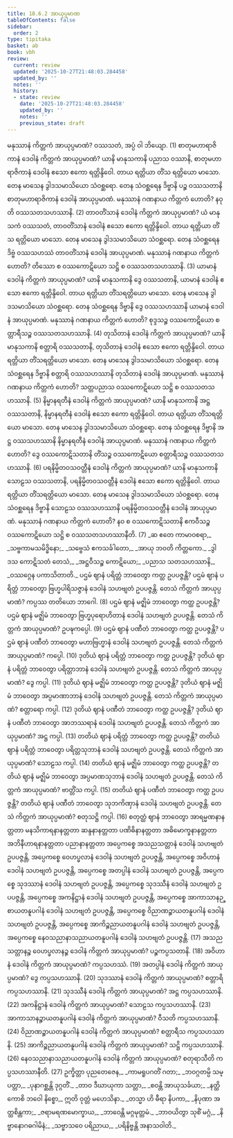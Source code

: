 ```yaml
---
title: 18.6.2 အာယုပ္ပမာဏ
tableOfContents: false
sidebar:
  order: 2
type: tipitaka
basket: ab
book: vbh
review:
  current: review
  updated: '2025-10-27T21:48:03.284458'
  updated_by: ''
  notes: ''
  history:
  - state: review
    date: '2025-10-27T21:48:03.284458'
    updated_by: ''
    notes: ''
    previous_state: draft
---
```



<ReviewStatus review={frontmatter.review} showDetails={true} />

<HypothesisAnnotation frontmatter={frontmatter} />

<DynamicBreadcrumb />

<Division number="1022" book="vbh" e="ch" v="30" p="437">

<Paragraph number="3152" book="vbh">
မနုဿာနံ ကိတ္တကံ အာယုပ္ပမာဏံ? ဝဿသတံ, အပ္ပံ ဝါ ဘိယျော. (1)
</Paragraph>

</Division>
<Division number="1023" book="vbh" e="ch" v="30" p="437">

<Paragraph number="3153" book="vbh">
စာတုမဟာရာဇိကာနံ ဒေဝါနံ ကိတ္တကံ အာယုပ္ပမာဏံ? ယာနိ မာနုသကာနိ ပညာသ ဝဿာနိ, စာတုမဟာရာဇိကာနံ ဒေဝါနံ ဧသော ဧကော ရတ္တိန္ဒိဝေါ. တာယ ရတ္တိယာ တိံသ ရတ္တိယော မာသော. တေန မာသေန ဒွါဒသမာသိယော သံဝစ္ဆရော. တေန သံဝစ္ဆရေန ဒိဗ္ဗာနိ ပဉ္စ ဝဿသတာနိ စာတုမဟာရာဇိကာနံ ဒေဝါနံ အာယုပ္ပမာဏံ. မနုဿာနံ ဂဏနာယ ကိတ္တကံ ဟောတိ? နဝုတိ ဝဿသတသဟဿာနိ. (2)
</Paragraph>

<Paragraph number="3154" book="vbh">
တာဝတိံသာနံ ဒေဝါနံ ကိတ္တကံ အာယုပ္ပမာဏံ? ယံ မာနုသကံ ဝဿသတံ, တာဝတိံသာနံ ဒေဝါနံ ဧသော ဧကော ရတ္တိန္ဒိဝေါ. တာယ ရတ္တိယာ တိံသ ရတ္တိယော မာသော. တေန မာသေန ဒွါဒသမာသိယော သံဝစ္ဆရော. တေန သံဝစ္ဆရေန ဒိဗ္ဗံ ဝဿသဟဿံ တာဝတိံသာနံ ဒေဝါနံ အာယုပ္ပမာဏံ. မနုဿာနံ ဂဏနာယ ကိတ္တကံ ဟောတိ? တိဿော စ ဝဿကောဋိယော သဋ္ဌိ စ ဝဿသတသဟဿာနိ. (3)
</Paragraph>

<Paragraph number="3155" book="vbh">
ယာမာနံ ဒေဝါနံ ကိတ္တကံ အာယုပ္ပမာဏံ? ယာနိ မာနုသကာနိ ဒွေ ဝဿသတာနိ, ယာမာနံ ဒေဝါနံ ဧသော ဧကော ရတ္တိန္ဒိဝေါ. တာယ ရတ္တိယာ တိံသရတ္တိယော မာသော. တေန မာသေန ဒွါဒသမာသိယော သံဝစ္ဆရော. တေန သံဝစ္ဆရေန ဒိဗ္ဗာနိ ဒွေ ဝဿသဟဿာနိ ယာမာနံ ဒေဝါနံ အာယုပ္ပမာဏံ. မနုဿာနံ ဂဏနာယ ကိတ္တကံ ဟောတိ? စုဒ္ဒသဉ္စ ဝဿကောဋိယော စတ္တာရီသဉ္စ ဝဿသတသဟဿာနိ. (4)
</Paragraph>

<Paragraph number="3156" book="vbh">
တုသိတာနံ ဒေဝါနံ ကိတ္တကံ အာယုပ္ပမာဏံ? ယာနိ မာနုသကာနိ စတ္တာရိ ဝဿသတာနိ, တုသိတာနံ ဒေဝါနံ ဧသော ဧကော ရတ္တိန္ဒိဝေါ. တာယ ရတ္တိယာ တိံသရတ္တိယော မာသော. တေန မာသေန ဒွါဒသမာသိယော သံဝစ္ဆရော. တေန သံဝစ္ဆရေန ဒိဗ္ဗာနိ စတ္တာရိ ဝဿသဟဿာနိ တုသိတာနံ ဒေဝါနံ အာယုပ္ပမာဏံ. မနုဿာနံ ဂဏနာယ ကိတ္တကံ ဟောတိ? သတ္တပညာသ ဝဿကောဋိယော သဋ္ဌိ စ ဝဿသတသဟဿာနိ. (5)
</Paragraph>

<Paragraph number="3157" book="vbh">
နိမ္မာနရတီနံ ဒေဝါနံ ကိတ္တကံ အာယုပ္ပမာဏံ? ယာနိ မာနုသကာနိ အဋ္ဌ ဝဿသတာနိ, နိမ္မာနရတီနံ ဒေဝါနံ ဧသော ဧကော ရတ္တိန္ဒိဝေါ. တာယ ရတ္တိယာ တိံသရတ္တိယော မာသော. တေန မာသေန ဒွါဒသမာသိယော သံဝစ္ဆရော. တေန သံဝစ္ဆရေန ဒိဗ္ဗာနိ အဋ္ဌ ဝဿသဟဿာနိ နိမ္မာနရတီနံ ဒေဝါနံ အာယုပ္ပမာဏံ. မနုဿာနံ ဂဏနာယ ကိတ္တကံ ဟောတိ? ဒွေ ဝဿကောဋိသတာနိ တိံသဉ္စ ဝဿကောဋိယော စတ္တာရီသဉ္စ ဝဿသတသဟဿာနိ. (6)
</Paragraph>

<Paragraph number="3158" book="vbh">
ပရနိမ္မိတဝသဝတ္တီနံ ဒေဝါနံ ကိတ္တကံ အာယုပ္ပမာဏံ? ယာနိ မာနုသကာနိ သောဠသ ဝဿသတာနိ, ပရနိမ္မိတဝသဝတ္တီနံ ဒေဝါနံ ဧသော ဧကော ရတ္တိန္ဒိဝေါ. တာယ ရတ္တိယာ တိံသရတ္တိယော မာသော. တေန မာသေန ဒွါဒသမာသိယော သံဝစ္ဆရော. တေန သံဝစ္ဆရေန ဒိဗ္ဗာနိ သောဠသ ဝဿသဟဿာနိ ပရနိမ္မိတဝသဝတ္တီနံ ဒေဝါနံ အာယုပ္ပမာဏံ. မနုဿာနံ ဂဏနာယ ကိတ္တကံ ဟောတိ? နဝ စ ဝဿကောဋိသတာနိ ဧကဝီသဉ္စ ဝဿကောဋိယော သဋ္ဌိ စ ဝဿသတသဟဿာနီတိ. (7)
</Paragraph>

<Paragraph number="3159" type="verses" book="vbh">
_ဆ ဧတေ ကာမာဝစရာ,_  
_သဗ္ဗကာမသမိဒ္ဓိနော;_  
_သဗ္ဗေသံ ဧကသင်္ခါတော,_  
_အာယု ဘဝတိ ကိတ္တကော._  

</Paragraph>

<Paragraph number="3160" type="verses" book="vbh">
_ဒွါဒသ ကောဋိသတံ တေသံ,_  
_အဋ္ဌဝီသဉ္စ ကောဋိယော;_  
_ပညာသ သတသဟဿာနိ,_  
_ဝဿဂ္ဂေန ပကာသိတာတိ._  

</Paragraph>

</Division>
<Division number="1024" book="vbh" e="ch" v="30" p="439">

<Paragraph number="3161" book="vbh">
ပဌမံ ဈာနံ ပရိတ္တံ ဘာဝေတွာ ကတ္ထ ဥပပဇ္ဇန္တိ? ပဌမံ ဈာနံ ပရိတ္တံ ဘာဝေတွာ ဗြဟ္မပါရိသဇ္ဇာနံ ဒေဝါနံ သဟဗျတံ ဥပပဇ္ဇန္တိ. တေသံ ကိတ္တကံ အာယုပ္ပမာဏံ? ကပ္ပဿ တတိယော ဘာဂေါ. (8)
</Paragraph>

<Paragraph number="3162" book="vbh">
ပဌမံ ဈာနံ မဇ္ဈိမံ ဘာဝေတွာ ကတ္ထ ဥပပဇ္ဇန္တိ? ပဌမံ ဈာနံ မဇ္ဈိမံ ဘာဝေတွာ ဗြဟ္မပုရောဟိတာနံ ဒေဝါနံ သဟဗျတံ ဥပပဇ္ဇန္တိ. တေသံ ကိတ္တကံ အာယုပ္ပမာဏံ? ဥပဍ္ဎကပ္ပေါ. (9)
</Paragraph>

<Paragraph number="3163" book="vbh">
ပဌမံ ဈာနံ ပဏီတံ ဘာဝေတွာ ကတ္ထ ဥပပဇ္ဇန္တိ? ပဌမံ ဈာနံ ပဏီတံ ဘာဝေတွာ မဟာဗြဟ္မာနံ ဒေဝါနံ သဟဗျတံ ဥပပဇ္ဇန္တိ. တေသံ ကိတ္တကံ အာယုပ္ပမာဏံ? ကပ္ပေါ. (10)
</Paragraph>

</Division>
<Division number="1025" book="vbh" e="ch" v="30" p="439">

<Paragraph number="3164" book="vbh">
ဒုတိယံ ဈာနံ ပရိတ္တံ ဘာဝေတွာ ကတ္ထ ဥပပဇ္ဇန္တိ? ဒုတိယံ ဈာနံ ပရိတ္တံ ဘာဝေတွာ ပရိတ္တာဘာနံ ဒေဝါနံ သဟဗျတံ ဥပပဇ္ဇန္တိ. တေသံ ကိတ္တကံ အာယုပ္ပမာဏံ? ဒွေ ကပ္ပါ. (11)
</Paragraph>

<Paragraph number="3165" book="vbh">
ဒုတိယံ ဈာနံ မဇ္ဈိမံ ဘာဝေတွာ ကတ္ထ ဥပပဇ္ဇန္တိ? ဒုတိယံ ဈာနံ မဇ္ဈိမံ ဘာဝေတွာ အပ္ပမာဏာဘာနံ ဒေဝါနံ သဟဗျတံ ဥပပဇ္ဇန္တိ. တေသံ ကိတ္တကံ အာယုပ္ပမာဏံ? စတ္တာရော ကပ္ပါ. (12)
</Paragraph>

<Paragraph number="3166" book="vbh">
ဒုတိယံ ဈာနံ ပဏီတံ ဘာဝေတွာ ကတ္ထ ဥပပဇ္ဇန္တိ? ဒုတိယံ ဈာနံ ပဏီတံ ဘာဝေတွာ အာဘဿရာနံ ဒေဝါနံ သဟဗျတံ ဥပပဇ္ဇန္တိ. တေသံ ကိတ္တကံ အာယုပ္ပမာဏံ? အဋ္ဌ ကပ္ပါ. (13)
</Paragraph>

</Division>
<Division number="1026" book="vbh" e="ch" v="30" p="439">

<Paragraph number="3167" book="vbh">
တတိယံ ဈာနံ ပရိတ္တံ ဘာဝေတွာ ကတ္ထ ဥပပဇ္ဇန္တိ? တတိယံ ဈာနံ ပရိတ္တံ ဘာဝေတွာ ပရိတ္တသုဘာနံ ဒေဝါနံ သဟဗျတံ ဥပပဇ္ဇန္တိ. တေသံ ကိတ္တကံ အာယုပ္ပမာဏံ? သောဠသ ကပ္ပါ. (14)
</Paragraph>

<Paragraph number="3168" book="vbh">
တတိယံ ဈာနံ မဇ္ဈိမံ ဘာဝေတွာ ကတ္ထ ဥပပဇ္ဇန္တိ? တတိယံ ဈာနံ မဇ္ဈိမံ ဘာဝေတွာ အပ္ပမာဏသုဘာနံ ဒေဝါနံ သဟဗျတံ ဥပပဇ္ဇန္တိ. တေသံ ကိတ္တကံ အာယုပ္ပမာဏံ? ဗာတ္တိံသ ကပ္ပါ. (15)
</Paragraph>

<Paragraph number="3169" book="vbh">
တတိယံ ဈာနံ ပဏီတံ ဘာဝေတွာ ကတ္ထ ဥပပဇ္ဇန္တိ? တတိယံ ဈာနံ ပဏီတံ ဘာဝေတွာ သုဘကိဏှာနံ ဒေဝါနံ သဟဗျတံ ဥပပဇ္ဇန္တိ. တေသံ ကိတ္တကံ အာယုပ္ပမာဏံ? စတုသဋ္ဌိ ကပ္ပါ. (16)
</Paragraph>

</Division>
<Division number="1027" book="vbh" e="ch" v="30" p="440">

<Paragraph number="3170" book="vbh">
စတုတ္ထံ ဈာနံ ဘာဝေတွာ အာရမ္မဏနာနတ္တတာ မနသိကာရနာနတ္တတာ ဆန္ဒနာနတ္တတာ ပဏိဓိနာနတ္တတာ အဓိမောက္ခနာနတ္တတာ အဘိနီဟာရနာနတ္တတာ ပညာနာနတ္တတာ အပ္ပေကစ္စေ အသညသတ္တာနံ ဒေဝါနံ သဟဗျတံ ဥပပဇ္ဇန္တိ, အပ္ပေကစ္စေ ဝေဟပ္ဖလာနံ ဒေဝါနံ သဟဗျတံ ဥပပဇ္ဇန္တိ, အပ္ပေကစ္စေ အဝိဟာနံ ဒေဝါနံ သဟဗျတံ ဥပပဇ္ဇန္တိ, အပ္ပေကစ္စေ အတပ္ပါနံ ဒေဝါနံ သဟဗျတံ ဥပပဇ္ဇန္တိ, အပ္ပေကစ္စေ သုဒဿာနံ ဒေဝါနံ သဟဗျတံ ဥပပဇ္ဇန္တိ, အပ္ပေကစ္စေ သုဒဿီနံ ဒေဝါနံ သဟဗျတံ ဥပပဇ္ဇန္တိ, အပ္ပေကစ္စေ အကနိဋ္ဌာနံ ဒေဝါနံ သဟဗျတံ ဥပပဇ္ဇန္တိ, အပ္ပေကစ္စေ အာကာသာနဉ္စာယတနူပဂါနံ ဒေဝါနံ သဟဗျတံ ဥပပဇ္ဇန္တိ, အပ္ပေကစ္စေ ဝိညာဏဉ္စာယတနူပဂါနံ ဒေဝါနံ သဟဗျတံ ဥပပဇ္ဇန္တိ, အပ္ပေကစ္စေ အာကိဉ္စညာယတနူပဂါနံ ဒေဝါနံ သဟဗျတံ ဥပပဇ္ဇန္တိ, အပ္ပေကစ္စေ နေဝသညာနာသညာယတနူပဂါနံ ဒေဝါနံ သဟဗျတံ ဥပပဇ္ဇန္တိ. (17)
</Paragraph>

<Paragraph number="3171" book="vbh">
အသညသတ္တာနဉ္စ ဝေဟပ္ဖလာနဉ္စ ဒေဝါနံ ကိတ္တကံ အာယုပ္ပမာဏံ? ပဉ္စကပ္ပသတာနိ. (18)
</Paragraph>

<Paragraph number="3172" book="vbh">
အဝိဟာနံ ဒေဝါနံ ကိတ္တကံ အာယုပ္ပမာဏံ? ကပ္ပသဟဿံ. (19)
</Paragraph>

<Paragraph number="3173" book="vbh">
အတပ္ပါနံ ဒေဝါနံ ကိတ္တကံ အာယုပ္ပမာဏံ? ဒွေ ကပ္ပသဟဿာနိ. (20)
</Paragraph>

<Paragraph number="3174" book="vbh">
သုဒဿာနံ ဒေဝါနံ ကိတ္တကံ အာယုပ္ပမာဏံ? စတ္တာရိ ကပ္ပသဟဿာနိ. (21)
</Paragraph>

<Paragraph number="3175" book="vbh">
သုဒဿီနံ ဒေဝါနံ ကိတ္တကံ အာယုပ္ပမာဏံ? အဋ္ဌ ကပ္ပသဟဿာနိ. (22)
</Paragraph>

<Paragraph number="3176" book="vbh">
အကနိဋ္ဌာနံ ဒေဝါနံ ကိတ္တကံ အာယုပ္ပမာဏံ? သောဠသ ကပ္ပသဟဿာနိ. (23)
</Paragraph>

</Division>
<Division number="1028" book="vbh" e="ch" v="30" p="440">

<Paragraph number="3177" book="vbh">
အာကာသာနဉ္စာယတနူပဂါနံ ဒေဝါနံ ကိတ္တကံ အာယုပ္ပမာဏံ? ဝီသတိ ကပ္ပသဟဿာနိ. (24)
</Paragraph>

<Paragraph number="3178" book="vbh">
ဝိညာဏဉ္စာယတနူပဂါနံ ဒေဝါနံ ကိတ္တကံ အာယုပ္ပမာဏံ? စတ္တာရီသ ကပ္ပသဟဿာနိ. (25)
</Paragraph>

<Paragraph number="3179" book="vbh">
အာကိဉ္စညာယတနူပဂါနံ ဒေဝါနံ ကိတ္တကံ အာယုပ္ပမာဏံ? သဋ္ဌိ ကပ္ပသဟဿာနိ. (26)
</Paragraph>

<Paragraph number="3180" book="vbh">
နေဝသညာနာသညာယတနူပဂါနံ ဒေဝါနံ ကိတ္တကံ အာယုပ္ပမာဏံ? စတုရာသီတိ ကပ္ပသဟဿာနီတိ. (27)
</Paragraph>

</Division>
<Division number="1029" book="vbh" e="ch" v="30" p="441">

<Paragraph number="3181" type="verses" book="vbh">
ဥက္ခိတ္တာ ပုညတေဇေန,_  
_ကာမရူပဂတိံ ဂတာ;_  
_ဘဝဂ္ဂတမ္ပိ သမ္ပတ္တာ,_  
_ပုနာဂစ္ဆန္တိ ဒုဂ္ဂတိံ._  

</Paragraph>

<Paragraph number="3182" type="verses" book="vbh">
_တာဝ ဒီဃာယုကာ သတ္တာ,_  
_စဝန္တိ အာယုသင်္ခယာ;_  
_နတ္ထိ ကောစိ ဘဝေါ နိစ္စော,_  
ဣတိ ဝုတ္တံ မဟေသိနာ._  

</Paragraph>

<Paragraph number="3183" type="verses" book="vbh">
_တသ္မာ ဟိ ဓီရာ နိပကာ,_  
_နိပုဏာ အတ္ထစိန္တကာ;_  
_ဇရာမရဏမောက္ခာယ,_  
_ဘာဝေန္တိ မဂ္ဂမုတ္တမံ._  

</Paragraph>

<Paragraph number="3184" type="verses" book="vbh">
_ဘာဝယိတွာ သုစိံ မဂ္ဂံ,_  
_နိဗ္ဗာနောဂဓဂါမိနံ;_  
_သဗ္ဗာသဝေ ပရိညာယ,_  
_ပရိနိဗ္ဗန္တိ အနာသဝါတိ._
</Paragraph>
</Division>